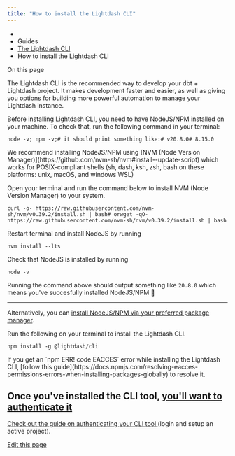 ```yaml
---
title: "How to install the Lightdash CLI"
---
```


* [](/)
* Guides
* [The Lightdash CLI](/guides/cli/intro)
* How to install the Lightdash CLI

On this page

The Lightdash CLI is the recommended way to develop your dbt + Lightdash project. It makes development faster and easier, as well as giving you options for building more powerful automation to manage your Lightdash instance.

Before installing Lightdash CLI, you need to have NodeJS/NPM installed on your machine. To check that, run the following command in your terminal:

```
node -v; npm -v;# it should print something like:# v20.8.0# 8.15.0
```

<Accordion title="Don't have NodeJS/NPM installed in your system?">
  We recommend installing NodeJS/NPM using [NVM (Node Version Manager)](https://github.com/nvm-sh/nvm#install--update-script) which works for POSIX-compliant shells (sh, dash, ksh, zsh, bash on these platforms: unix, macOS, and windows WSL)

  Open your terminal and run the command below to install NVM (Node Version Manager) to your system.

  ```
  curl -o- https://raw.githubusercontent.com/nvm-sh/nvm/v0.39.2/install.sh | bash# orwget -qO- https://raw.githubusercontent.com/nvm-sh/nvm/v0.39.2/install.sh | bash
  ```

  Restart terminal and install NodeJS by running

  ```
  nvm install --lts
  ```

  Check that NodeJS is installed by running

  ```
  node -v
  ```

  Running the command above should output something like `20.8.0` which means you've succesfully installed NodeJS/NPM 🎉

  ***

  Alternatively, you can [install NodeJS/NPM via your preferred package manager](https://nodejs.org/en/download/package-manager/).
</Accordion>

Run the following on your terminal to install the Lightdash CLI.

```
npm install -g @lightdash/cli
```

<Info>
  If you get an `npm ERR! code EACCES` error while installing the Lightdash CLI, [follow this guide](https://docs.npmjs.com/resolving-eacces-permissions-errors-when-installing-packages-globally) to resolve it.
</Info>

## Once you've installed the CLI tool, [you'll want to authenticate it](/guides/cli/cli-authentication)[​](#once-youve-installed-the-cli-tool-youll-want-to-authenticate-it "Direct link to once-youve-installed-the-cli-tool-youll-want-to-authenticate-it")

[Check out the guide on authenticating your CLI tool ](/guides/cli/cli-authentication)(login and setup an active project).

[Edit this page](https://github.com/lightdash/lightdash/edit/main/docs/docs/guides/cli/how-to-install-the-lightdash-cli.mdx)
